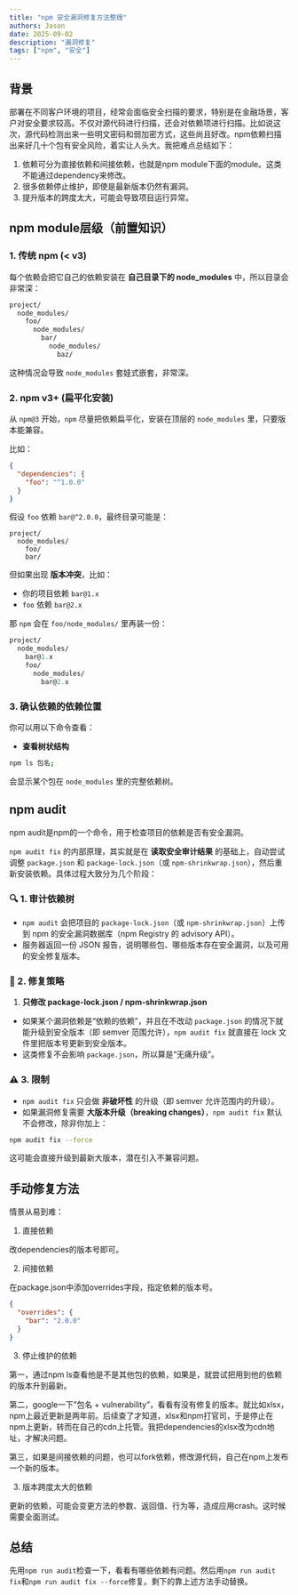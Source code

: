 ```yaml
---
title: "npm 安全漏洞修复方法整理"
authors: Jason
date: 2025-09-02
description: "漏洞修复"
tags: ["npm", "安全"]
---
```



## 背景

部署在不同客户环境的项目，经常会面临安全扫描的要求，特别是在金融场景，客户对安全要求较高。不仅对源代码进行扫描，还会对依赖项进行扫描。比如说这次，源代码检测出来一些明文密码和弱加密方式，这些尚且好改。npm依赖扫描出来好几十个包有安全风险，着实让人头大。我把难点总结如下：

1. 依赖可分为直接依赖和间接依赖，也就是npm module下面的module。这类不能通过dependency来修改。
2. 很多依赖停止维护，即使是最新版本仍然有漏洞。
3. 提升版本的跨度太大，可能会导致项目运行异常。

## npm module层级（前置知识）

### 1. 传统 npm (&lt; v3)


每个依赖会把它自己的依赖安装在 **自己目录下的 node_modules** 中，所以目录会非常深：


```markdown
project/
  node_modules/
    foo/
      node_modules/
        bar/
          node_modules/
            baz/

```

这种情况会导致 `node_modules` 套娃式嵌套，非常深。



### 2. npm v3+ (扁平化安装)


从 `npm@3` 开始，`npm` 尽量把依赖扁平化，安装在顶层的 `node_modules` 里，只要版本能兼容。


比如：


```json
{
  "dependencies": {
    "foo": "^1.0.0"
  }
}

```

假设 `foo` 依赖 `bar@^2.0.0`，最终目录可能是：


```
project/
  node_modules/
    foo/
    bar/

```

但如果出现 **版本冲突**，比如：


- 你的项目依赖 `bar@1.x`
- `foo` 依赖 `bar@2.x`

那 `npm` 会在 `foo/node_modules/` 里再装一份：


```graphql
project/
  node_modules/
    bar@1.x
    foo/
      node_modules/
        bar@2.x

```


### 3. 确认依赖的依赖位置


你可以用以下命令查看：


- **查看树状结构**

```bash
npm ls 包名;

```
会显示某个包在 `node_modules` 里的完整依赖树。




## npm audit

npm audit是npm的一个命令，用于检查项目的依赖是否有安全漏洞。

`npm audit fix` 的内部原理，其实就是在 **读取安全审计结果** 的基础上，自动尝试调整 `package.json` 和 `package-lock.json`（或 `npm-shrinkwrap.json`），然后重新安装依赖。具体过程大致分为几个阶段：

### 🔍 1. 审计依赖树


- `npm audit` 会把项目的 `package-lock.json`（或 `npm-shrinkwrap.json`）上传到 npm 的安全漏洞数据库（npm Registry 的 advisory API）。
- 服务器返回一份 JSON 报告，说明哪些包、哪些版本存在安全漏洞，以及可用的安全修复版本。


### 🔧 2. 修复策略

1. **只修改 package-lock.json / npm-shrinkwrap.json**

- 如果某个漏洞依赖是“依赖的依赖”，并且在不改动 `package.json` 的情况下就能升级到安全版本（即 semver 范围允许），`npm audit fix` 就直接在 lock 文件里把版本号更新到安全版本。
- 这类修复不会影响 `package.json`，所以算是“无痛升级”。


### ⚠️ 3. 限制


- `npm audit fix` 只会做 **非破坏性** 的升级（即 semver 允许范围内的升级）。
- 如果漏洞修复需要 **大版本升级（breaking changes）**，`npm audit fix` 默认不会修改，除非你加上：

```bash
npm audit fix --force

```
这可能会直接升级到最新大版本，潜在引入不兼容问题。

## 手动修复方法

情景从易到难：

1. 直接依赖

改dependencies的版本号即可。

2. 间接依赖

在package.json中添加overrides字段，指定依赖的版本号。

```json
{
  "overrides": {
    "bar": "2.0.0"
  }
}
```

3. 停止维护的依赖

第一，通过npm ls查看他是不是其他包的依赖，如果是，就尝试把用到他的依赖的版本升到最新。

第二，google一下”包名 + vulnerability”，看看有没有修复的版本。就比如xlsx，npm上最近更新是两年前。后续查了才知道，xlsx和npm打官司，于是停止在npm上更新，转而在自己的cdn上托管。我把dependencies的xlsx改为cdn地址，才解决问题。

第三，如果是间接依赖的问题，也可以fork依赖，修改源代码，自己在npm上发布一个新的版本。

3. 版本跨度太大的依赖

更新的依赖，可能会变更方法的参数、返回值、行为等，造成应用crash。这时候需要全面测试。

## 总结

先用`npm run audit`检查一下，看看有哪些依赖有问题。然后用`npm run audit fix`和`npm run audit fix --force`修复。剩下的靠上述方法手动替换。
